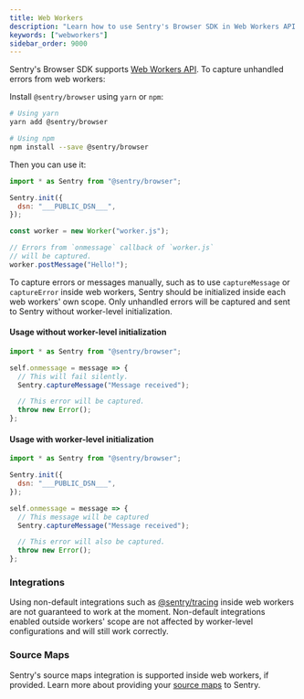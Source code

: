 ```yaml
---
title: Web Workers
description: "Learn how to use Sentry's Browser SDK in Web Workers API."
keywords: ["webworkers"]
sidebar_order: 9000
---
```


Sentry's Browser SDK supports [Web Workers API](https://developer.mozilla.org/en-US/docs/Web/API/Web_Workers_API). To capture unhandled errors from web workers:

Install `@sentry/browser` using `yarn` or `npm`:

```bash
# Using yarn
yarn add @sentry/browser

# Using npm
npm install --save @sentry/browser
```

Then you can use it:

```javascript {filename:index.js}
import * as Sentry from "@sentry/browser";

Sentry.init({
  dsn: "___PUBLIC_DSN___",
});

const worker = new Worker("worker.js");

// Errors from `onmessage` callback of `worker.js`
// will be captured.
worker.postMessage("Hello!");
```

<Alert level="warning" title="Manual Capturing">

To capture errors or messages manually, such as to use `captureMessage` or `captureError` inside web workers, Sentry should be initialized inside each web workers' own scope. Only unhandled errors will be captured and sent to Sentry without worker-level initialization.

</Alert>

#### Usage without worker-level initialization
```javascript {filename:worker.js}
import * as Sentry from "@sentry/browser";

self.onmessage = message => {
  // This will fail silently.
  Sentry.captureMessage("Message received");

  // This error will be captured.
  throw new Error();
};
```

#### Usage with worker-level initialization
```javascript {filename:worker.js}
import * as Sentry from "@sentry/browser";

Sentry.init({
  dsn: "___PUBLIC_DSN___",
});

self.onmessage = message => {
  // This message will be captured
  Sentry.captureMessage("Message received");

  // This error will also be captured.
  throw new Error();
};
```

### Integrations

Using non-default integrations such as [@sentry/tracing](/platforms/javascript/performance/) inside web workers are not guaranteed to work at the moment. Non-default integrations enabled outside workers' scope are not affected by worker-level configurations and will still work correctly.

### Source Maps

Sentry's source maps integration is supported inside web workers, if provided. Learn more about providing your [source maps](/platforms/javascript/sourcemaps/) to Sentry.
